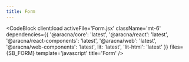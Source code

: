 ```yaml
---
title: Form
---
```



<FormComponentBlock client:load />

<CodeBlock
  client:load
  activeFile='Form.jsx'
  className='mt-6'
  dependencies={{
    '@aracna/core': 'latest',
    '@aracna/react': 'latest',
    '@aracna/react-components': 'latest',
    '@aracna/web': 'latest',
    '@aracna/web-components': 'latest',
    lit: 'latest',
    'lit-html': 'latest'
  }}
  files={SB_FORM}
  template='javascript'
  title='Form'
/>
